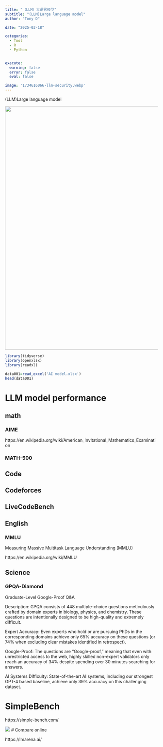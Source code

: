 ```yaml
---
title: "（LLM）大语言模型"
subtitle: "(LLM)Large language model"
author: "Tony D"

date: "2025-03-18"

categories: 
  - Tool
  - R
  - Python 

  
execute:
  warning: false
  error: false
  eval: false

image: '1734616066-llm-security.webp'
---
```



(LLM)Large language model

![](images/my%20screenshots.png){width="800"} 


```r
library(tidyverse)
library(openxlsx)
library(readxl)
```

```r
data001=read_excel('AI model.xlsx')
head(data001)
```

# LLM model performance

## math

### AIME

https://en.wikipedia.org/wiki/American_Invitational_Mathematics_Examination

### MATH-500

## Code

## Codeforces

## LiveCodeBench

## English

### MMLU

Measuring Massive Multitask Language Understanding (MMLU)

https://en.wikipedia.org/wiki/MMLU

## Science

### GPQA-Diamond

Graduate-Level Google-Proof Q&A

Description: GPQA consists of 448 multiple-choice questions meticulously crafted by domain experts in biology, physics, and chemistry. These questions are intentionally designed to be high-quality and extremely difficult.

Expert Accuracy: Even experts who hold or are pursuing PhDs in the corresponding domains achieve only 65% accuracy on these questions (or 74% when excluding clear mistakes identified in retrospect).

Google-Proof: The questions are "Google-proof," meaning that even with unrestricted access to the web, highly skilled non-expert validators only reach an accuracy of 34% despite spending over 30 minutes searching for answers.

AI Systems Difficulty: State-of-the-art AI systems, including our strongest GPT-4 based baseline, achieve only 39% accuracy on this challenging dataset.

# SimpleBench

https://simple-bench.com/

![](images/clipboard-1311795434.png)
# Compare online


https://lmarena.ai/